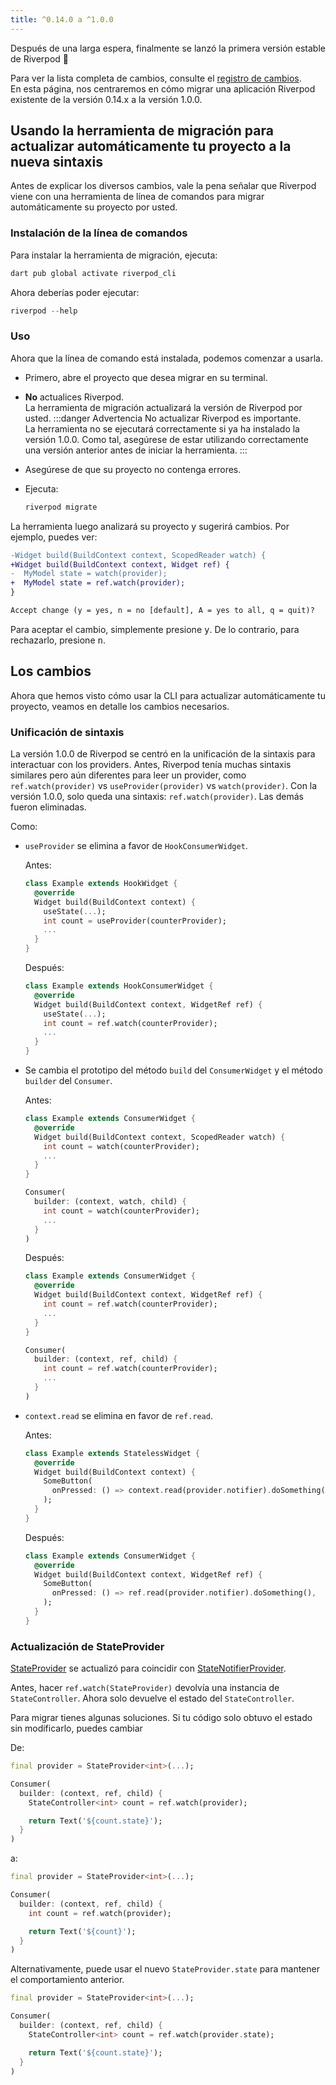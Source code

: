 ```yaml
---
title: ^0.14.0 a ^1.0.0
---
```


Después de una larga espera, finalmente se lanzó la primera versión estable de Riverpod 👏

Para ver la lista completa de cambios, consulte el [registro de cambios](https://pub.dev/packages/flutter_riverpod/changelog#100).  
En esta página, nos centraremos en cómo migrar una aplicación Riverpod existente de la versión 0.14.x a la versión 1.0.0.

## Usando la herramienta de migración para actualizar automáticamente tu proyecto a la nueva sintaxis

Antes de explicar los diversos cambios, vale la pena señalar que Riverpod viene con una herramienta de línea de comandos para migrar automáticamente su proyecto por usted.

### Instalación de la línea de comandos

Para instalar la herramienta de migración, ejecuta:

```sh
dart pub global activate riverpod_cli
```

Ahora deberías poder ejecutar:

```dart
riverpod --help
```

### Uso

Ahora que la línea de comando está instalada, podemos comenzar a usarla.

- Primero, abre el proyecto que desea migrar en su terminal.
- **No** actualices Riverpod.  
  La herramienta de migración actualizará la versión de Riverpod por usted.
  :::danger Advertencia
  No actualizar Riverpod es importante.  
  La herramienta no se ejecutará correctamente si ya ha instalado la versión 1.0.0.
  Como tal, asegúrese de estar utilizando correctamente una versión anterior antes de iniciar la herramienta.
  :::

- Asegúrese de que su proyecto no contenga errores.
- Ejecuta:
  ```sh
  riverpod migrate
  ```

La herramienta luego analizará su proyecto y sugerirá cambios. Por ejemplo, puedes ver:

```diff
-Widget build(BuildContext context, ScopedReader watch) {
+Widget build(BuildContext context, Widget ref) {
-  MyModel state = watch(provider);
+  MyModel state = ref.watch(provider);
}

Accept change (y = yes, n = no [default], A = yes to all, q = quit)?
```

Para aceptar el cambio, simplemente presione <kbd>y</kbd>. De lo contrario, para rechazarlo, presione <kbd>n</kbd>.

## Los cambios

Ahora que hemos visto cómo usar la CLI para actualizar automáticamente tu proyecto, veamos en detalle los cambios necesarios.

### Unificación de sintaxis

La versión 1.0.0 de Riverpod se centró en la unificación de la sintaxis para interactuar con los providers.
Antes, Riverpod tenía muchas sintaxis similares pero aún diferentes para leer un provider, como `ref.watch(provider)` vs `useProvider(provider)` vs `watch(provider)`.
Con la versión 1.0.0, solo queda una sintaxis: `ref.watch(provider)`. Las demás fueron eliminadas.

Como:

- `useProvider` se elimina a favor de `HookConsumerWidget`.

  Antes:

  ```dart
  class Example extends HookWidget {
    @override
    Widget build(BuildContext context) {
      useState(...);
      int count = useProvider(counterProvider);
      ...
    }
  }
  ```

  Después:

  ```dart
  class Example extends HookConsumerWidget {
    @override
    Widget build(BuildContext context, WidgetRef ref) {
      useState(...);
      int count = ref.watch(counterProvider);
      ...
    }
  }
  ```

- Se cambia el prototipo del método `build` del `ConsumerWidget` y el método `builder` del `Consumer`.

  Antes:

  ```dart
  class Example extends ConsumerWidget {
    @override
    Widget build(BuildContext context, ScopedReader watch) {
      int count = watch(counterProvider);
      ...
    }
  }

  Consumer(
    builder: (context, watch, child) {
      int count = watch(counterProvider);
      ...
    }
  )
  ```

  Después:

  ```dart
  class Example extends ConsumerWidget {
    @override
    Widget build(BuildContext context, WidgetRef ref) {
      int count = ref.watch(counterProvider);
      ...
    }
  }

  Consumer(
    builder: (context, ref, child) {
      int count = ref.watch(counterProvider);
      ...
    }
  )
  ```

- `context.read` se elimina en favor de `ref.read`.

  Antes:

  ```dart
  class Example extends StatelessWidget {
    @override
    Widget build(BuildContext context) {
      SomeButton(
        onPressed: () => context.read(provider.notifier).doSomething(),
      );
    }
  }
  ```

  Después:

  ```dart
  class Example extends ConsumerWidget {
    @override
    Widget build(BuildContext context, WidgetRef ref) {
      SomeButton(
        onPressed: () => ref.read(provider.notifier).doSomething(),
      );
    }
  }
  ```

### Actualización de StateProvider

[StateProvider] se actualizó para coincidir con [StateNotifierProvider].

Antes, hacer `ref.watch(StateProvider)` devolvía una instancia de `StateController`. Ahora solo devuelve el estado del `StateController`.

Para migrar tienes algunas soluciones.
Si tu código solo obtuvo el estado sin modificarlo, puedes cambiar 

De:

```dart
final provider = StateProvider<int>(...);

Consumer(
  builder: (context, ref, child) {
    StateController<int> count = ref.watch(provider);

    return Text('${count.state}');
  }
)
```

a:

```dart
final provider = StateProvider<int>(...);

Consumer(
  builder: (context, ref, child) {
    int count = ref.watch(provider);

    return Text('${count}');
  }
)
```
Alternativamente, puede usar el nuevo `StateProvider.state` para mantener el comportamiento anterior.

```dart
final provider = StateProvider<int>(...);

Consumer(
  builder: (context, ref, child) {
    StateController<int> count = ref.watch(provider.state);

    return Text('${count.state}');
  }
)
```

[statenotifierprovider]: ../providers/state_notifier_provider
[stateprovider]: ../providers/state_provider
[statenotifier]: https://pub.dev/documentation/state_notifier/latest/state_notifier/StateNotifier-class.html

